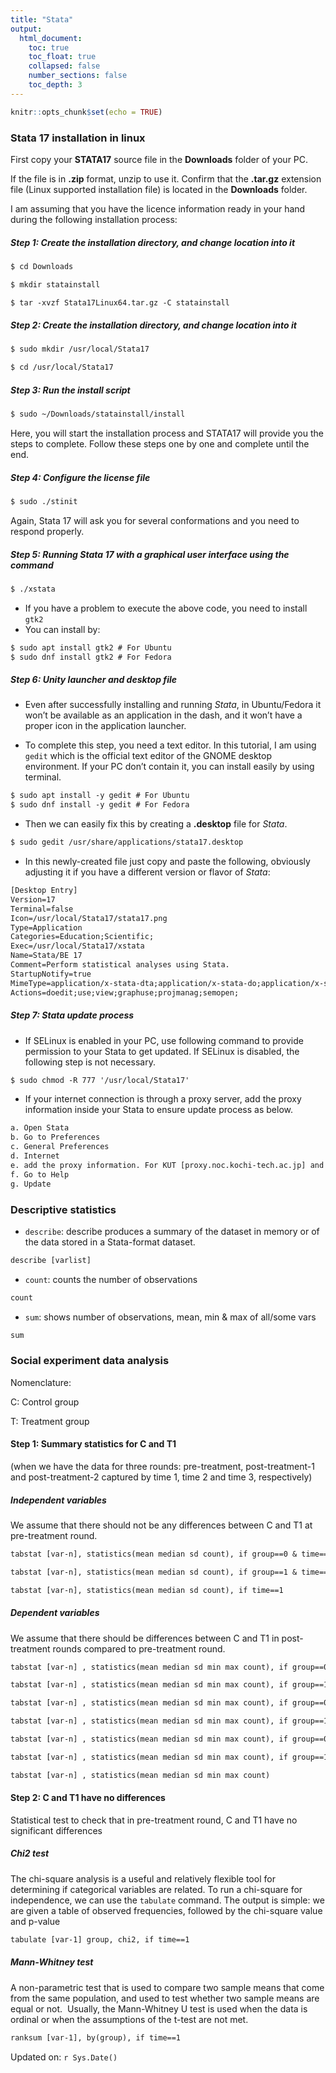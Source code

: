 ```yaml
---
title: "Stata"
output:
  html_document:
    toc: true
    toc_float: true
    collapsed: false
    number_sections: false
    toc_depth: 3
---
```


```r
knitr::opts_chunk$set(echo = TRUE)
```

### Stata 17 installation in linux

First copy your **STATA17** source file in the **Downloads** folder of your PC.

If the file is in **.zip** format, unzip to use it. Confirm that the **.tar.gz** extension file (Linux supported installation file) is located in the **Downloads** folder.

I am assuming that you have the licence information ready in your hand during the following installation process:

##### Step 1: Create the installation directory, and change location into it

```txt
$ cd Downloads
```

```txt
$ mkdir statainstall
```

```txt
$ tar -xvzf Stata17Linux64.tar.gz -C statainstall
```

##### Step 2: Create the installation directory, and change location into it

```txt
$ sudo mkdir /usr/local/Stata17
```

```txt
$ cd /usr/local/Stata17
```

##### Step 3: Run the install script

```txt
$ sudo ~/Downloads/statainstall/install
```

Here, you will start the installation process and STATA17 will provide you the steps to complete. Follow these steps one by one and complete until the end.

##### Step 4: Configure the license file

```txt
$ sudo ./stinit
```

Again, Stata 17 will ask you for several conformations and you need to respond properly.

##### Step 5: Running Stata 17 with a graphical user interface using the command

```txt
$ ./xstata
```

-   If you have a problem to execute the above code, you need to install `gtk2`
-   You can install by:

```txt
$ sudo apt install gtk2 # For Ubuntu
$ sudo dnf install gtk2 # For Fedora
```

##### Step 6: Unity launcher and desktop file

-   Even after successfully installing and running *Stata*, in Ubuntu/Fedora it won’t be available as an application in the dash, and it won’t have a proper icon in the application launcher.

-   To complete this step, you need a text editor. In this tutorial, I am using `gedit` which is the official text editor of the GNOME desktop environment. If your PC don't contain it, you can install easily by using terminal.

```txt
$ sudo apt install -y gedit # For Ubuntu
$ sudo dnf install -y gedit # For Fedora
```

-   Then we can easily fix this by creating a **.desktop** file for *Stata*.

```txt
$ sudo gedit /usr/share/applications/stata17.desktop
```

-   In this newly-created file just copy and paste the following, obviously adjusting it if you have a different version or flavor of *Stata*:

```txt
[Desktop Entry]
Version=17
Terminal=false
Icon=/usr/local/Stata17/stata17.png
Type=Application
Categories=Education;Scientific;
Exec=/usr/local/Stata17/xstata
Name=Stata/BE 17
Comment=Perform statistical analyses using Stata.
StartupNotify=true
MimeType=application/x-stata-dta;application/x-stata-do;application/x-stata-smcl;application/x-stata-stpr;application/x-stata-gph;application/x-stata-stsem;
Actions=doedit;use;view;graphuse;projmanag;semopen;
```

##### Step 7: Stata update process

-   If SELinux is enabled in your PC, use following command to provide permission to your Stata to get updated. If SELinux is disabled, the following step is not necessary.

```txt
$ sudo chmod -R 777 '/usr/local/Stata17'
```

-   If your internet connection is through a proxy server, add the proxy information inside your Stata to ensure update process as below.

```txt
a. Open Stata
b. Go to Preferences
c. General Preferences
d. Internet
e. add the proxy information. For KUT [proxy.noc.kochi-tech.ac.jp] and port [3128]
f. Go to Help
g. Update
```

### Descriptive statistics

-   `describe`: describe produces a summary of the dataset in memory or of the data stored in a Stata-format dataset.

```txt
describe [varlist] 
```

-   `count`: counts the number of observations

```txt
count 
```

-   `sum`: shows number of observations, mean, min & max of all/some vars

```txt
sum 
```

### Social experiment data analysis

Nomenclature:

C: Control group

T: Treatment group

#### Step 1: Summary statistics for C and T1 
(when we have the data for three rounds: pre-treatment, post-treatment-1 and post-treatment-2 captured by time 1, time 2 and time 3, respectively)

##### Independent variables

We assume that there should not be any differences between C and T1 at pre-treatment round.

```txt
tabstat [var-n], statistics(mean median sd count), if group==0 & time==1

tabstat [var-n], statistics(mean median sd count), if group==1 & time==1

tabstat [var-n], statistics(mean median sd count), if time==1
```

##### Dependent variables

We assume that there should be differences between C and T1 in post-treatment rounds compared to pre-treatment round.

```txt
tabstat [var-n] , statistics(mean median sd min max count), if group==0 & time==1

tabstat [var-n] , statistics(mean median sd min max count), if group==1 & time==1

tabstat [var-n] , statistics(mean median sd min max count), if group==0 & time==2

tabstat [var-n] , statistics(mean median sd min max count), if group==1 & time==2

tabstat [var-n] , statistics(mean median sd min max count), if group==0 & time==3

tabstat [var-n] , statistics(mean median sd min max count), if group==1 & time==3

tabstat [var-n] , statistics(mean median sd min max count)
```

#### Step 2: C and T1 have no differences

Statistical test to check that in pre-treatment round, C and T1 have no significant differences

##### Chi2 test

The chi-square analysis is a useful and relatively flexible tool for determining if categorical variables are related. To run a chi-square for independence, we can use the `tabulate` command. The output is simple: we are given a table of observed frequencies, followed by the chi-square value and p-value

```txt
tabulate [var-1] group, chi2, if time==1
```

##### Mann-Whitney test

A non-parametric test that is used to compare two sample means that come from the same population, and used to test whether two sample means are equal or not.  Usually, the Mann-Whitney U test is used when the data is ordinal or when the assumptions of the t-test are not met.

```txt
ranksum [var-1], by(group), if time==1
```

Updated on: `r Sys.Date()`